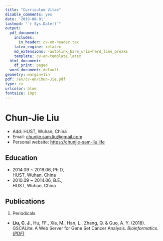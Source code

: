 ```yaml
---
title: "Curriculum Vitae"
disable_comments: yes
date: '2019-08-01'
lastmod: "`r Sys.Date()`"
output:
  pdf_document:
    includes:
      in_header: cv-en-header.tex
    latex_engine: xelatex
    md_extensions: -autolink_bare_uris+hard_line_breaks
    template: cv-en-template.latex
  html_document:
    df_print: paged
  word_document: default
geometry: margin=1in
pdf: /en/cv-en/Chun-Jie.pdf
type: cv
urlcolor: blue
fontsize: 10pt
---
```


# Chun-Jie Liu

- Add: HUST, Wuhan, China
- Email: <chunjie.sam.liu@gmail.com>
- Personal website: <https://chunjie-sam-liu.life>

## Education

- 2014.09 ~ 2018.06, Ph.D, <br>
  HUST, Wuhan, China
- 2010.09 ~ 2014.06, B.E., <br>
  HUST, Wuhan, China

## Publications

1. Periodicals

- **Liu, C. J.**, Hu, FF., Xia, M., Han, L., Zhang, Q. & Guo, A. Y. (2018). GSCALite: A Web Server for Gene Set Cancer Analysis. *Bioinformatics*. <i class="fa fa-file-pdf-o"> [(PDF)](https://www.ncbi.nlm.nih.gov/pubmed/29790900)</i>



